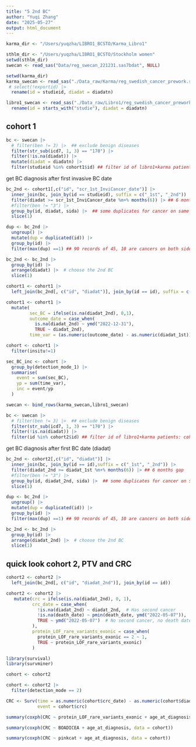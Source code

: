 ```yaml
---
title: "5 2nd BC"
author: "Yuqi Zhang"
date: "2025-05-27"
output: html_document
---
```



```r
karma_dir <- "/Users/yuqzha/LIBRO1_BCSTO/Karma_Libro1"

sthlm_dir <- "/Users/yuqzha/LIBRO1_BCSTO/Stockholm women"
setwd(sthlm_dir)
swecan <- read_sas("Data/reg_swecan_221231.sas7bdat", NULL)

setwd(karma_dir)
karma_swecan <- read_sas("./Data_raw/Karma/reg_swedish_cancer_prework.sas7bdat", NULL) |> 
 # select(!exportid) |> 
  rename(id = studieid, diadat = diadatn)

libro1_swecan <- read_sas("./Data_raw/Libro1/reg_swedish_cancer_prework.sas7bdat", NULL) |> 
  rename(id = starts_with("studie"), diadat = diadatn)
```
## cohort 1
```r
bc <- swecan |> 
  # filter(ben != 3) |>  ## exclude benign diseases
  filter(str_sub(icd7, 1, 3) == "170") |> 
  filter(!is.na(diadat)) |> 
  mutate(diadat = diadatn) |> 
  filter(studieid %in% cohort1$id) ## filter id of libro1+karma patients: cohort2
```

get BC diagnosis after first invasive BC date
```r
bc_2nd <- cohort1[,c("id", "scr_1st_InviCancer_date")] |> 
  inner_join(bc, join_by(id == studieid), suffix = c("_1st", "_2nd")) |> 
  filter(diadat >= scr_1st_InviCancer_date %m+% months(6)) |> ## 6 months gap
  #filter(ben != "3") |> 
  group_by(id, diadat, sida) |>  ## some duplicates for cancer on same side and same date, might be coding error (1 have >20 records)
  slice(1) 

dup <- bc_2nd |> 
  ungroup() |> 
  mutate(dup = duplicated(id)) |> 
  group_by(id) |> 
  filter(max(dup) ==1) ## 90 records of 45, 10 are cancers on both sides and some are cancers later

bc_2nd <- bc_2nd |> 
  group_by(id) |> 
  arrange(diadat) |>  # choose the 2nd BC
  slice(1) 
```

```r
cohort1 <- cohort1 |> 
  left_join(bc_2nd[, c("id", "diadat")], join_by(id == id), suffix = c("_1st", "_2nd"))

cohort1 <- cohort1 |> 
  mutate(
         sec_BC = ifelse(is.na(diadat_2nd), 0,1),
         outcome_date = case_when(
           is.na(diadat_2nd) ~ ymd("2022-12-31"), 
           TRUE ~ diadat_2nd),
         time_var = (as.numeric(outcome_date) - as.numeric(diadat_1st)) / 365.25) 

cohort <- cohort1 |> 
  filter(insitu!=1)
```

```r
sec_BC_inc <- cohort |> 
  group_by(detection_mode_1) |> 
  summarise(
    event = sum(sec_BC),
    yp = sum(time_var),
    inc = event/yp
  )
```


```r
swecan <- bind_rows(karma_swecan,libro1_swecan)

bc <- swecan |> 
  # filter(ben != 3) |>  ## exclude benign diseases
  filter(str_sub(icd7, 1, 3) == "170") |> 
  filter(!is.na(diadat)) |> 
  filter(id %in% cohort2$id) ## filter id of libro1+karma patients: cohort2
```

get BC diagnosis after first BC date (diadat)
```r
bc_2nd <- cohort2[,c("id", "diadat")] |> 
  inner_join(bc, join_by(id == id),suffix = c("_1st", "_2nd")) |> 
  filter(diadat_2nd >= diadat_1st %m+% months(6)) |> ## 6 months gap
  #filter(ben != "3") |> 
  group_by(id, diadat_2nd, sida) |>  ## some duplicates for cancer on same side and same date, might be coding error (1 have >20 records)
  slice(1) 

dup <- bc_2nd |> 
  ungroup() |> 
  mutate(dup = duplicated(id)) |> 
  group_by(id) |> 
  filter(max(dup) ==1) ## 90 records of 45, 10 are cancers on both sides and some are cancers later

bc_2nd <- bc_2nd |> 
  group_by(id) |> 
  arrange(diadat_2nd) |>  # choose the 2nd BC
  slice(1) 
```

## quick look cohort 2, PTV and CRC
```r
cohort2 <- cohort2 |> 
  left_join(bc_2nd[, c("id", "diadat_2nd")], join_by(id == id)) 

cohort2 <- cohort2 |> 
   mutate(crc = ifelse(is.na(diadat_2nd), 0, 1),
          crc_date = case_when(
            !is.na(diadat_2nd) ~ diadat_2nd,  # Has second cancer
            !is.na(death_date) ~ pmin(death_date, ymd("2022-05-07")),  # No second cancer, has death date
            TRUE ~ ymd("2022-05-07")  # No second cancer, no death date - use end of follow-up
          ),
          protein_LOF_rare_variants_exonic = case_when(
            protein_LOF_rare_variants_exonic == 2 ~ 1,
            TRUE ~ protein_LOF_rare_variants_exonic)
          )
```

```r
library(survival)
library(survminer)

cohort <- cohort2

cohort <- cohort2 |> 
  filter(detection_mode == 2)

CRC <- Surv(time = as.numeric(cohort$crc_date) - as.numeric(cohort$diadat), 
            event = cohort$crc)
```

```r
summary(coxph(CRC ~ protein_LOF_rare_variants_exonic + age_at_diagnosis, data = cohort))
```

```r
summary(coxph(CRC ~ BOADICEA + age_at_diagnosis, data = cohort))
```
```r
summary(coxph(CRC ~ pinkcat + age_at_diagnosis, data = cohort))
```

